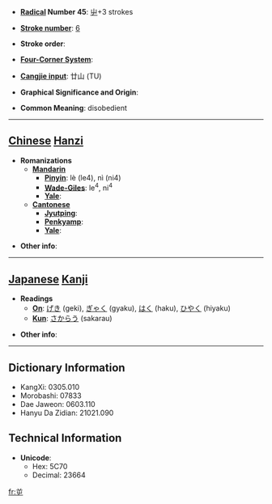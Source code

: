 * '''[[Wiktionary:Chinese radical index| Radical]] Number 45''': [[Wiktionary:Chinese radical index 屮|屮]]+3 strokes

* '''[[Wiktionary:Chinese total strokes index|Stroke number]]''': [[Wiktionary:Chinese total strokes index 6|6]]

* '''Stroke order''': 

* '''[[Wiktionary:Chinese four corner index|Four-Corner System]]''': 

* '''[[Wiktionary:Chinese Cangjie index|Cangjie input]]''': 廿山 (TU)

* '''Graphical Significance and Origin''': 

* '''Common Meaning''': disobedient

----

== [[Chinese]] [[Hanzi]] ==

* '''Romanizations'''
** '''[[Mandarin]]'''
*** '''[[Pinyin]]''': lè (le4), nì (ni4)
*** '''[[Wade-Giles]]''': le<sup>4</sup>, ni<sup>4</sup>
*** '''[[Yale]]''': 
** '''[[Cantonese]]'''
*** '''[[Jyutping]]''':
*** '''[[Penkyamp]]''': 
*** '''[[Yale]]''': 

* '''Other info''': 

----

== [[Japanese]] [[Kanji]] ==

* '''Readings'''
** '''[[On]]''': [[げき]] (geki), [[ぎゃく]] (gyaku), [[はく]] (haku), [[ひやく]] (hiyaku)
** '''[[Kun]]''': [[さからう]] (sakarau)

* '''Other info''':  

----

== Dictionary Information ==

* KangXi: 0305.010
* Morobashi: 07833
* Dae Jaweon: 0603.110
* Hanyu Da Zidian: 21021.090

== Technical Information ==

* '''Unicode''':
** Hex: 5C70
** Decimal: 23664

[[fr:屰]]